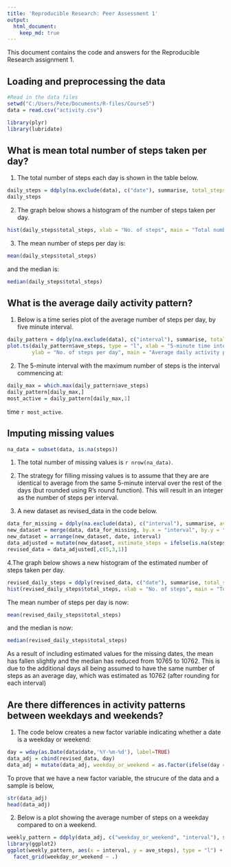```yaml
---
title: 'Reproducible Research: Peer Assessment 1'
output: 
  html_document:
    keep_md: true
---
```


This document contains the code and answers for the Reproducible Research assignment 1. 

## Loading and preprocessing the data
```r
#Read in the data files
setwd("C:/Users/Pete/Documents/R-files/Course5")
data = read.csv("activity.csv")

library(plyr)
library(lubridate)
```


## What is mean total number of steps taken per day?

1. The total number of steps each day is shown in the table below.

```r
daily_steps = ddply(na.exclude(data), c("date"), summarise, total_steps = sum(steps))
daily_steps
```

2. The graph below shows a histogram of the number of steps taken per day.

```r
hist(daily_steps$total_steps, xlab = "No. of steps", main = "Total number of steps per day", col = "cyan")
```

3. The mean number of steps per day is:

```r
mean(daily_steps$total_steps)
```
and the median is:
```r
median(daily_steps$total_steps)
```



## What is the average daily activity pattern?

1. Below is a time series plot of the average number of steps per day, by five minute interval.

```r
daily_pattern = ddply(na.exclude(data), c("interval"), summarise, total_steps = sum(steps), ave_steps = mean(steps))
plot.ts(daily_pattern$ave_steps, type = "l", xlab = "5-minute time interval",
        ylab = "No. of steps per day", main = "Average daily activity pattern")
```

2. The 5-minute interval with the maximum number of steps is the interval commencing at:

```r
daily_max = which.max(daily_pattern$ave_steps)
daily_pattern[daily_max,]
most_active = daily_pattern[daily_max,1]
```

time `r most_active`.

## Imputing missing values

```r
na_data = subset(data, is.na(steps))
```

1. The total number of missing values is `r nrow(na_data)`.

2. The strategy for filling missing values is to assume that they are are identical to average from the same 5-minute interval over the rest of the days (but rounded using R's round function).  This will result in an integer as the number of steps per interval.

3. A new dataset as revised_data in the code below.

```r
data_for_missing = ddply(na.exclude(data), c("interval"), summarise, ave_steps = round(mean(steps),0))
new_dataset = merge(data, data_for_missing, by.x = "interval", by.y = "interval")
new_dataset = arrange(new_dataset, date, interval)
data_adjusted = mutate(new_dataset, estimate_steps = ifelse(is.na(steps), ave_steps, steps))
revised_data = data_adjusted[,c(5,3,1)]
```

4.The graph below shows a new histogram of the estimated number of steps taken per day.

```r
revised_daily_steps = ddply(revised_data, c("date"), summarise, total_steps = sum(estimate_steps))
hist(revised_daily_steps$total_steps, xlab = "No. of steps", main = "Total number of steps per day", col = "orange")
```

The mean number of steps per day is now:

```r
mean(revised_daily_steps$total_steps)
```
and the median is now:
```r
median(revised_daily_steps$total_steps)
```

As a result of including estimated values for the missing dates, the mean has fallen slightly and the median has reduced from 10765 to 10762.  This is due to the additional days all being assumed to have the same number of steps as an average day, which was estimated as 10762 (after rounding for each interval)


## Are there differences in activity patterns between weekdays and weekends?

1. The code below creates a new factor variable indicating whether a date is a weekday or weekend:

```r
day = wday(as.Date(data$date,'%Y-%m-%d'), label=TRUE)
data_adj = cbind(revised_data, day)
data_adj = mutate(data_adj, weekday_or_weekend = as.factor(ifelse(day == "Sat" | day == "Sun", "weekend", "weekday")))
```

To prove that we have a new factor variable, the strucure of the data and a sample is below, 
```r
str(data_adj)
head(data_adj)
```

2. Below is a plot showing the average number of steps on a weekday compared to on a weekend.
```r
weekly_pattern = ddply(data_adj, c("weekday_or_weekend", "interval"), summarise, ave_steps = mean(estimate_steps))
library(ggplot2)
ggplot(weekly_pattern, aes(x = interval, y = ave_steps), type = "l") + geom_line() +
  facet_grid(weekday_or_weekend ~ .)
```
